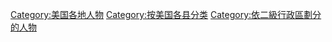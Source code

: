 
[[Category:美国各地人物|Category:美国各地人物]]
[[Category:按美国各县分类|Category:按美国各县分类]]
[[Category:依二級行政區劃分的人物|Category:依二級行政區劃分的人物]]